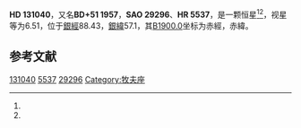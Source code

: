 {{Starbox begin
| name = HD 131040
}}
{{Starbox observe
| epoch = [[J2000.0|J2000.0]]
| constell = {{星座名待查}}<ref name=SIMBAD>{{cite web
 | url=http://simbad.u-strasbg.fr/simbad/sim-id?Ident=HR+5537
 | title =Pulsating variable Star
 | publisher=Centre de Données astronomiques de Strasbourg
 | work=SIMBAD
 | accessdate=2012-07-13}}</ref><ref name=DATA>{{cite web
 | url=http://vizier.u-strasbg.fr/viz-bin/VizieR-5?-out.add=.&-source=5050&-corr=PK=HR&-out.max=9999&HR=5537
 | title=VizieR Detailed Page
 | accessdate=2012-07-13
 | archive-date=2016-03-04
 | archive-url=https://web.archive.org/web/20160304213655/http://vizier.u-strasbg.fr/viz-bin/VizieR-5?-out.add=.&-source=5050&-corr=PK=HR&-out.max=9999&HR=5537
 | dead-url=no
 }}</ref>
| 星官 = 
| ra = {{RA|14|49|32.3}}<ref name=SIMBAD /><ref name=DATA />
| dec = {{DEC|+51|22|29}}<ref name=SIMBAD /><ref name=DATA />
| appmag_v = 6.51<ref name=SIMBAD /><ref name=DATA />
}}
{{Starbox character
| class = F5IV<ref name=SIMBAD /><ref name=DATA />
| b-v = 0.4<ref name=SIMBAD /><ref name=DATA />
| u-b = 0<ref name=SIMBAD /><ref name=DATA />
| r-i = <ref name=SIMBAD /><ref name=DATA />
| variable = 
}}
{{Starbox astrometry
| radial_v = 0
| prop_mo_ra = -5
| parallax = 
| p_error = 
}}
{{Starbox catalog
| names =BD+51 1957，[[SAO星表|SAO]] 29296，[[HD星表|HD]] 131040，[[HR星表|HR]] 5537}}
{{Starbox reference |Simbad=HR+5537}}
{{Starbox end}}

'''HD 131040'''，又名'''BD+51 1957'''，'''SAO 29296'''、'''HR 5537'''，是一颗恒星<ref name=SIMBAD /><ref name=DATA />，视星等为6.51，位于[[銀道座標系|銀經]]88.43，[[銀道座標系|銀緯]]57.1，其[[B1900.0|B1900.0]]坐标为赤經{{RA|14|46|17.5}}，赤緯{{DEC|+51|57.1|18}}。

== 参考文献 ==
{{reflist}}

{{star-stub}}

[[Category:HD和HDE天體|131040]]
[[Category:HR天體|5537]]
[[Category:SAO天體|29296]]
[[Category:牧夫座|Category:牧夫座]]